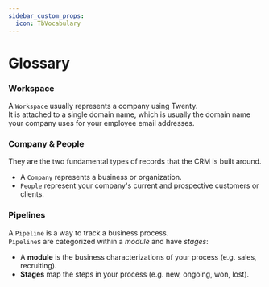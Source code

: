 ```yaml
---
sidebar_custom_props:
  icon: TbVocabulary
---
```

# Glossary

### Workspace
A `Workspace` usually represents a company using Twenty.  
It is attached to a single domain name, which is usually the domain name your company uses for your employee email addresses.

### Company & People
They are the two fundamental types of records that the CRM is built around.  
- A `Company` represents a business or organization.
- `People` represent your company's current and prospective customers or clients.

### Pipelines
A `Pipeline` is a way to track a business process.  
`Pipeline`s are categorized within a *module* and have *stages*:
- A **module** is the business characterizations of your process (e.g. sales, recruiting).  
- **Stages** map the steps in your process (e.g. new, ongoing, won, lost).
